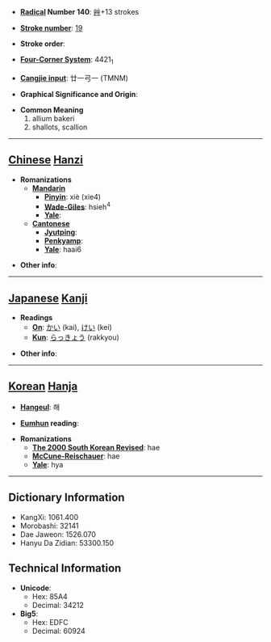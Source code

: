 * '''[[Wiktionary:Chinese radical index| Radical]] Number 140''': [[Wiktionary:Chinese radical index 艸|艸]]+13 strokes

* '''[[Wiktionary:Chinese total strokes index|Stroke number]]''': [[Wiktionary:Chinese total strokes index 19|19]]

* '''Stroke order''': 

* '''[[Wiktionary:Chinese four corner index|Four-Corner System]]''': 4421<sub>1</sub>

* '''[[Wiktionary:Chinese Cangjie index|Cangjie input]]''': 廿一弓一 (TMNM)

* '''Graphical Significance and Origin''': 

* '''Common Meaning'''
*#allium bakeri
*# shallots, scallion


----

== [[Chinese]] [[Hanzi]] ==

* '''Romanizations'''
** '''[[Mandarin]]'''
*** '''[[Pinyin]]''': xiè (xie4)
*** '''[[Wade-Giles]]''': hsieh<sup>4</sup>
*** '''[[Yale]]''': 
** '''[[Cantonese]]'''
*** '''[[Jyutping]]''':
*** '''[[Penkyamp]]''': 
*** '''[[Yale]]''': haai6

* '''Other info''': 

----

== [[Japanese]] [[Kanji]] ==

* '''Readings'''
** '''[[On]]''': [[かい]] (kai), [[けい]] (kei)
** '''[[Kun]]''': [[らっきょう]] (rakkyou)

* '''Other info''':  

----

== [[Korean]] [[Hanja]] ==

* '''[[Hangeul]]''': 해

* '''[[Eumhun]] reading''': 

* '''Romanizations'''
** '''[[The 2000 South Korean Revised Romanization|The 2000 South Korean Revised]]''': hae
** '''[[McCune-Reischauer]]''': hae
** '''[[Yale]]''': hya

----

== Dictionary Information ==

* KangXi: 1061.400
* Morobashi: 32141
* Dae Jaweon: 1526.070
* Hanyu Da Zidian: 53300.150

== Technical Information ==

* '''Unicode''':
** Hex: 85A4
** Decimal: 34212
* '''Big5''':
** Hex: EDFC
** Decimal: 60924